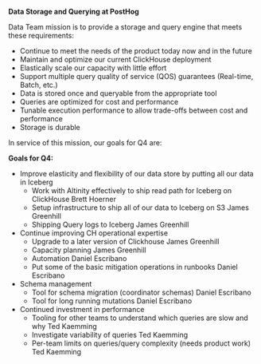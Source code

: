 **Data Storage and Querying at PostHog**

Data Team mission is to provide a storage and query engine that meets these requirements:
- Continue to meet the needs of the product today now and in the future
- Maintain and optimize our current ClickHouse deployment
- Elastically scale our capacity with little effort
- Support multiple query quality of service (QOS) guarantees (Real-time, Batch, etc.)
- Data is stored once and queryable from the appropriate tool
- Queries are optimized for cost and performance
- Tunable execution performance to allow trade-offs between cost and performance
- Storage is durable

In service of this mission, our goals for Q4 are:

**Goals for Q4:**

- Improve elasticity and flexibility of our data store by putting all our data in Iceberg
    - Work with Altinity effectively to ship read path for Iceberg on ClickHouse Brett Hoerner
    - Setup infrastructure to ship all of our data to Iceberg on S3 James Greenhill
    - Shipping Query logs to Iceberg James Greenhill
- Continue improving CH operational expertise
    - Upgrade to a later version of Clickhouse James Greenhill
    - Capacity planning James Greenhill
    - Automation Daniel Escribano
    - Put some of the basic mitigation operations in runbooks Daniel Escribano
- Schema management
    - Tool for schema migration (coordinator schemas) Daniel Escribano
    - Tool for long running mutations Daniel Escribano
- Continued investment in performance
    - Tooling for other teams to understand which queries are slow and why Ted Kaemming
    - Investigate variability of queries Ted Kaemming
    - Per-team limits on queries/query complexity (needs product work) Ted Kaemming